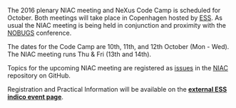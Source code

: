 The 2016 plenary NIAC meeting and NeXus Code Camp is scheduled for October.
Both meetings will take place in Copenhagen hosted by [https://europeanspallationsource.se/data-management-and-software-centre ESS]. 
As usual the NIAC meeting is being held in conjunction and proximity with the [https://nobugs.esss.se/ NOBUGS] conference.

The dates for the Code Camp are 10th, 11th, and 12th October (Mon - Wed).
The NIAC meeting runs Thu & Fri (13th and 14th).

Topics for the upcoming NIAC meeting are registered as [https://github.com/nexusformat/NIAC/issues issues] in the [https://github.com/nexusformat/NIAC NIAC] repository on GitHub.

Registration and Practical Information will be available  on the '''[https://indico.esss.lu.se/event/554/ external ESS indico event page]'''.